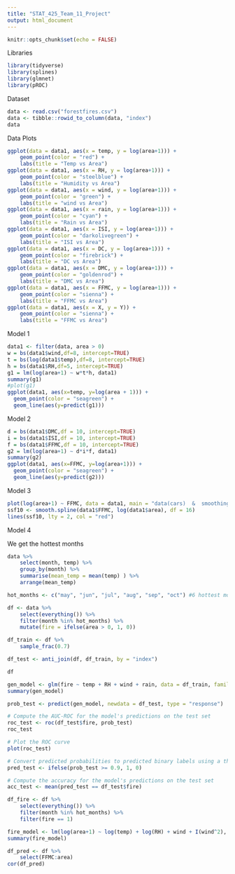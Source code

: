 ```yaml
---
title: "STAT_425_Team_11_Project"
output: html_document
---
```


```r
knitr::opts_chunk$set(echo = FALSE)
```

Libraries
```r
library(tidyverse)
library(splines)
library(glmnet)
library(pROC)
```

Dataset
```r
data <- read.csv("forestfires.csv")
data <- tibble::rowid_to_column(data, "index")
data
```

Data Plots
```r
ggplot(data = data1, aes(x = temp, y = log(area+1))) +
    geom_point(color = "red") +
    labs(title = "Temp vs Area")
ggplot(data = data1, aes(x = RH, y = log(area+1))) +
    geom_point(color = "steelblue") +
    labs(title = "Humidity vs Area")
ggplot(data = data1, aes(x = wind, y = log(area+1))) +
    geom_point(color = "green") +
    labs(title = "wind vs Area")
ggplot(data = data1, aes(x = rain, y = log(area+1))) +
    geom_point(color = "cyan") +
    labs(title = "Rain vs Area")
ggplot(data = data1, aes(x = ISI, y = log(area+1))) +
    geom_point(color = "darkolivegreen") +
    labs(title = "ISI vs Area")
ggplot(data = data1, aes(x = DC, y = log(area+1))) +
    geom_point(color = "firebrick") +
    labs(title = "DC vs Area")
ggplot(data = data1, aes(x = DMC, y = log(area+1))) +
    geom_point(color = "goldenrod") +
    labs(title = "DMC vs Area")
ggplot(data = data1, aes(x = FFMC, y = log(area+1))) +
    geom_point(color = "sienna") +
    labs(title = "FFMC vs Area")
ggplot(data = data1, aes(x = X, y = Y)) +
    geom_point(color = "sienna") +
    labs(title = "FFMC vs Area")
```
Model 1
```r
data1 <- filter(data, area > 0)
w = bs(data1$wind,df=8, intercept=TRUE)
t = bs(log(data1$temp),df=8, intercept=TRUE)
h = bs(data1$RH,df=5, intercept=TRUE)
g1 = lm(log(area+1) ~ w*t*h, data1)
summary(g1)
#plot(g1)
ggplot(data1, aes(x=temp, y=log(area + 1))) + 
  geom_point(color = "seagreen") +
  geom_line(aes(y=predict(g1)))
```
Model 2
```r
d = bs(data1$DMC,df = 10, intercept=TRUE)
i = bs(data1$ISI,df = 10, intercept=TRUE)
f = bs(data1$FFMC,df = 10, intercept=TRUE)
g2 = lm(log(area+1) ~ d*i*f, data1)
summary(g2)
ggplot(data1, aes(x=FFMC, y=log(area+1))) + 
  geom_point(color = "seagreen") +
  geom_line(aes(y=predict(g2)))
```
Model 3
```r
plot(log(area+1) ~ FFMC, data = data1, main = "data(cars)  &  smoothing splines")
ssf10 <- smooth.spline(data1$FFMC, log(data1$area), df = 16)
lines(ssf10, lty = 2, col = "red")
```
Model 4

We get the hottest months
```r
data %>% 
    select(month, temp) %>% 
    group_by(month) %>% 
    summarise(mean_temp = mean(temp) ) %>% 
    arrange(mean_temp)
```


```r
hot_months <- c("may", "jun", "jul", "aug", "sep", "oct") #6 hottest months

df <- data %>% 
    select(everything()) %>% 
    filter(month %in% hot_months) %>% 
    mutate(fire = ifelse(area > 0, 1, 0))

df_train <- df %>% 
    sample_frac(0.7)

df_test <- anti_join(df, df_train, by = "index")

df
```

```r
gen_model <- glm(fire ~ temp + RH + wind + rain, data = df_train, family = gaussian)
summary(gen_model)

prob_test <- predict(gen_model, newdata = df_test, type = "response")

# Compute the AUC-ROC for the model's predictions on the test set
roc_test <- roc(df_test$fire, prob_test)
roc_test

# Plot the ROC curve
plot(roc_test)

# Convert predicted probabilities to predicted binary labels using a threshold of 0.90
pred_test <- ifelse(prob_test >= 0.9, 1, 0)

# Compute the accuracy for the model's predictions on the test set
acc_test <- mean(pred_test == df_test$fire)

```

```r
df_fire <- df %>% 
    select(everything()) %>% 
    filter(month %in% hot_months) %>% 
    filter(fire == 1)

fire_model <- lm(log(area+1) ~ log(temp) + log(RH) + wind + I(wind^2), data = df_fire)
summary(fire_model)
```
```r
df_pred <- df %>% 
    select(FFMC:area)
cor(df_pred)
```

